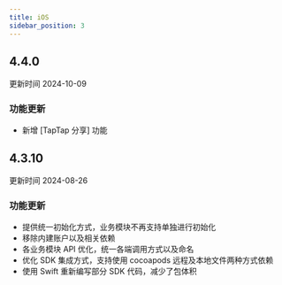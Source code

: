 ```yaml
---
title: iOS
sidebar_position: 3
---
```


<h2> 4.4.0 </h2>

更新时间 2024-10-09

<h3> 功能更新 </h3>

- 新增 [TapTap 分享] 功能

<h2> 4.3.10 </h2>

更新时间 2024-08-26

<h3> 功能更新 </h3>

- 提供统一初始化方式，业务模块不再支持单独进行初始化
- 移除内建账户以及相关依赖
- 各业务模块 API 优化，统一各端调用方式以及命名
- 优化 SDK 集成方式，支持使用 cocoapods 远程及本地文件两种方式依赖
- 使用 Swift 重新编写部分 SDK 代码，减少了包体积